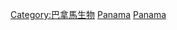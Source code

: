 {{Catnav|頁面分類|各種主題的頁面分類|按國家分類|各國生物|各國動物}}

[[Category:巴拿馬生物|Category:巴拿馬生物]]
[[Category:北美洲動物|Panama]]
[[Category:各國動物|Panama]]